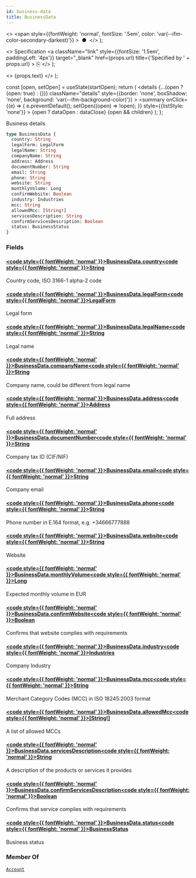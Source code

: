 ```yaml
---
id: business-data
title: BusinessData
---
```


  <>
    <span
      style={{fontWeight: 'normal', fontSize: '.5em', color: 'var(--ifm-color-secondary-darkest)'}}
    >
      &nbsp;●&nbsp;
    </span>
  </>
);

  <>
    Specification
    <a
      className="link"
      style={{fontSize: '1.5em', paddingLeft: '4px'}}
      target="_blank"
      href={props.url}
      title={'Specified by ' + props.url}
    >
      ⎘
    </a>
  </>
);

  <>
    <span className={props.class}>{props.text}</span>
  </>
);


  const [open, setOpen] = useState(startOpen);
  return (
    <details
      {...(open ? {open: true} : {})}
      className="details"
      style={{border: 'none', boxShadow: 'none', background: 'var(--ifm-background-color)'}}
    >
      <summary
        onClick={(e) => {
          e.preventDefault();
          setOpen((open) => !open);
        }}
        style={{listStyle: 'none'}}
      >
        {open ? dataOpen : dataClose}
      </summary>
      {open && children}
    </details>
  );
};

Business details

```graphql
type BusinessData {
  country: String
  legalForm: LegalForm
  legalName: String
  companyName: String
  address: Address
  documentNumber: String
  email: String
  phone: String
  website: String
  monthlyVolume: Long
  confirmWebsite: Boolean
  industry: Industries
  mcc: String
  allowedMcc: [String!]
  servicesDescription: String
  confirmServicesDescription: Boolean
  status: BusinessStatus
}
```

### Fields

#### [<code style={{ fontWeight: 'normal' }}>BusinessData.<b>country</b></code>](#)<Bullet />[<code style={{ fontWeight: 'normal' }}><b>String</b></code>](/docs/apis/graphql/types/scalars/string.mdx) <Badge class="badge badge--secondary " text="scalar"/>

Country code, ISO 3166-1 alpha-2 code

#### [<code style={{ fontWeight: 'normal' }}>BusinessData.<b>legalForm</b></code>](#)<Bullet />[<code style={{ fontWeight: 'normal' }}><b>LegalForm</b></code>](/docs/apis/graphql/types/enums/legal-form.mdx) <Badge class="badge badge--secondary " text="enum"/>

Legal form

#### [<code style={{ fontWeight: 'normal' }}>BusinessData.<b>legalName</b></code>](#)<Bullet />[<code style={{ fontWeight: 'normal' }}><b>String</b></code>](/docs/apis/graphql/types/scalars/string.mdx) <Badge class="badge badge--secondary " text="scalar"/>

Legal name

#### [<code style={{ fontWeight: 'normal' }}>BusinessData.<b>companyName</b></code>](#)<Bullet />[<code style={{ fontWeight: 'normal' }}><b>String</b></code>](/docs/apis/graphql/types/scalars/string.mdx) <Badge class="badge badge--secondary " text="scalar"/>

Company name, could be different from legal name

#### [<code style={{ fontWeight: 'normal' }}>BusinessData.<b>address</b></code>](#)<Bullet />[<code style={{ fontWeight: 'normal' }}><b>Address</b></code>](/docs/apis/graphql/types/objects/address.mdx) <Badge class="badge badge--secondary " text="object"/>

Full address

#### [<code style={{ fontWeight: 'normal' }}>BusinessData.<b>documentNumber</b></code>](#)<Bullet />[<code style={{ fontWeight: 'normal' }}><b>String</b></code>](/docs/apis/graphql/types/scalars/string.mdx) <Badge class="badge badge--secondary " text="scalar"/>

Company tax ID (CIF/NIF)

#### [<code style={{ fontWeight: 'normal' }}>BusinessData.<b>email</b></code>](#)<Bullet />[<code style={{ fontWeight: 'normal' }}><b>String</b></code>](/docs/apis/graphql/types/scalars/string.mdx) <Badge class="badge badge--secondary " text="scalar"/>

Company email

#### [<code style={{ fontWeight: 'normal' }}>BusinessData.<b>phone</b></code>](#)<Bullet />[<code style={{ fontWeight: 'normal' }}><b>String</b></code>](/docs/apis/graphql/types/scalars/string.mdx) <Badge class="badge badge--secondary " text="scalar"/>

Phone number in E.164 format, e.g. +34666777888

#### [<code style={{ fontWeight: 'normal' }}>BusinessData.<b>website</b></code>](#)<Bullet />[<code style={{ fontWeight: 'normal' }}><b>String</b></code>](/docs/apis/graphql/types/scalars/string.mdx) <Badge class="badge badge--secondary " text="scalar"/>

Website

#### [<code style={{ fontWeight: 'normal' }}>BusinessData.<b>monthlyVolume</b></code>](#)<Bullet />[<code style={{ fontWeight: 'normal' }}><b>Long</b></code>](/docs/apis/graphql/types/scalars/long.mdx) <Badge class="badge badge--secondary " text="scalar"/>

Expected monthly volume in EUR

#### [<code style={{ fontWeight: 'normal' }}>BusinessData.<b>confirmWebsite</b></code>](#)<Bullet />[<code style={{ fontWeight: 'normal' }}><b>Boolean</b></code>](/docs/apis/graphql/types/scalars/boolean.mdx) <Badge class="badge badge--secondary " text="scalar"/>

Confirms that website complies with requirements

#### [<code style={{ fontWeight: 'normal' }}>BusinessData.<b>industry</b></code>](#)<Bullet />[<code style={{ fontWeight: 'normal' }}><b>Industries</b></code>](/docs/apis/graphql/types/enums/industries.mdx) <Badge class="badge badge--secondary " text="enum"/>

Company Industry

#### [<code style={{ fontWeight: 'normal' }}>BusinessData.<b>mcc</b></code>](#)<Bullet />[<code style={{ fontWeight: 'normal' }}><b>String</b></code>](/docs/apis/graphql/types/scalars/string.mdx) <Badge class="badge badge--secondary " text="scalar"/>

Merchant Category Codes (MCC) in ISO 18245:2003 format

#### [<code style={{ fontWeight: 'normal' }}>BusinessData.<b>allowedMcc</b></code>](#)<Bullet />[<code style={{ fontWeight: 'normal' }}><b>[String!]</b></code>](/docs/apis/graphql/types/scalars/string.mdx) <Badge class="badge badge--secondary " text="list"/> <Badge class="badge badge--secondary " text="scalar"/>

A list of allowed MCCs

#### [<code style={{ fontWeight: 'normal' }}>BusinessData.<b>servicesDescription</b></code>](#)<Bullet />[<code style={{ fontWeight: 'normal' }}><b>String</b></code>](/docs/apis/graphql/types/scalars/string.mdx) <Badge class="badge badge--secondary " text="scalar"/>

A description of the products or services it provides

#### [<code style={{ fontWeight: 'normal' }}>BusinessData.<b>confirmServicesDescription</b></code>](#)<Bullet />[<code style={{ fontWeight: 'normal' }}><b>Boolean</b></code>](/docs/apis/graphql/types/scalars/boolean.mdx) <Badge class="badge badge--secondary " text="scalar"/>

Confirms that service complies with requirements

#### [<code style={{ fontWeight: 'normal' }}>BusinessData.<b>status</b></code>](#)<Bullet />[<code style={{ fontWeight: 'normal' }}><b>BusinessStatus</b></code>](/docs/apis/graphql/types/enums/business-status.mdx) <Badge class="badge badge--secondary " text="enum"/>

Business status

### Member Of

[`Account`](/docs/apis/graphql/types/objects/account.mdx) <Badge class="badge badge--secondary badge--relation" text="object"/>
